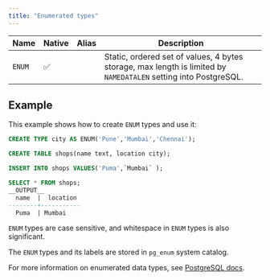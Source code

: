 ```yaml
---
title: "Enumerated types"
---
```



| Name      | Native | Alias | Description                                   |
| --------- | ------ | ----- | --------------------------------------------- |
| `ENUM`    | ✅     |       | Static, ordered set of values, 4 bytes storage, max length is limited by `NAMEDATALEN` setting into PostgreSQL. |

## Example

This example shows how to create `ENUM` types and use it:

```sql
CREATE TYPE city AS ENUM('Pune','Mumbai','Chennai');

CREATE TABLE shops(name text, location city);

INSERT INTO shops VALUES('Puma',`Mumbai` );

SELECT * FROM shops;
__OUTPUT__
  name  |  location
--------+-----------
  Puma  | Mumbai
```

`ENUM` types are case sensitive, and whitespace in `ENUM` types is also significant.

The `ENUM` types and its labels are stored in `pg_enum` system catalog.

For more information on enumerated data types, see [PostgreSQL docs](https://www.postgresql.org/docs/current/datatype-enum.html).